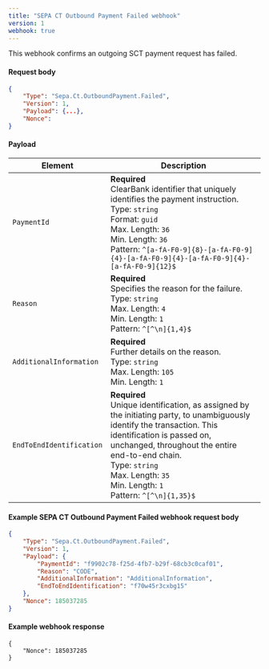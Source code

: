 ```yaml
---
title: "SEPA CT Outbound Payment Failed webhook"
version: 1
webhook: true
---
```


This webhook confirms an outgoing SCT payment request has failed.

#### Request body

```json
{
    "Type": "Sepa.Ct.OutboundPayment.Failed",
    "Version": 1,
    "Payload": {...},
    "Nonce":
}
```

#### Payload

| Element                  | Description                                                                                                                                                                                                                                                                                                |
| ------------------------ | ---------------------------------------------------------------------------------------------------------------------------------------------------------------------------------------------------------------------------------------------------------------------------------------------------------- |
| `PaymentId`              | **Required**<br />ClearBank identifier that uniquely identifies the payment instruction.<br/>Type: `string`<br/>Format: `guid`<br/>Max. Length: `36`<br/>Min. Length: `36`<br /> Pattern: `^[a-fA-F0-9]{8}-[a-fA-F0-9]{4}-[a-fA-F0-9]{4}-[a-fA-F0-9]{4}-[a-fA-F0-9]{12}$`                                  |
| `Reason`                 | **Required**<br />Specifies the reason for the failure.<br/>Type: `string`<br/>Max. Length: `4`<br/>Min. Length: `1`<br />Pattern: `^[^\n]{1,4}$`                                                                                                                           |
| `AdditionalInformation`  | **Required**<br />Further details on the reason.<br/>Type: `string`<br/>Max. Length: `105`<br/>Min. Length: `1`                                                                                                                                                                                            |
| `EndToEndIdentification` | **Required**<br />Unique identification, as assigned by the initiating party, to unambiguously identify the transaction. This identification is passed on, unchanged, throughout the entire end-to-end chain.<br/>Type: `string`<br/>Max. Length: `35`<br/>Min. Length: `1` <br/> Pattern: `^[^\n]{1,35}$` |


#### Example SEPA CT Outbound Payment Failed webhook request body

```json
{
    "Type": "Sepa.Ct.OutboundPayment.Failed",
    "Version": 1,
    "Payload": {
        "PaymentId": "f9902c78-f25d-4fb7-b29f-68cb3c0caf01",
        "Reason": "CODE",
        "AdditionalInformation": "AdditionalInformation",
        "EndToEndIdentification": "f70w45r3cxbg15"
    },
    "Nonce": 185037285
}
```

#### Example webhook response
```
{
    "Nonce": 185037285
}
```